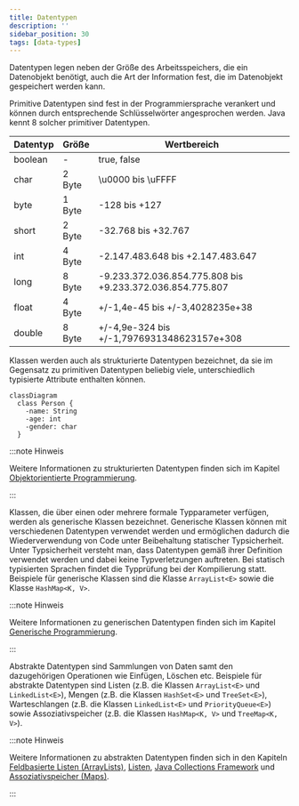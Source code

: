 ```yaml
---
title: Datentypen
description: ''
sidebar_position: 30
tags: [data-types]
---
```



Datentypen legen neben der Größe des Arbeitsspeichers, die ein Datenobjekt
benötigt, auch die Art der Information fest, die im Datenobjekt gespeichert
werden kann.

<Tabs>
  <TabItem value="a" label="Primitive Datentypen" default>

Primitive Datentypen sind fest in der Programmiersprache verankert und können
durch entsprechende Schlüsselwörter angesprochen werden. Java kennt 8 solcher
primitiver Datentypen.

| Datentyp | Größe  | Wertbereich                                               |
| -------- | ------ | --------------------------------------------------------- |
| boolean  | -      | true, false                                               |
| char     | 2 Byte | \\u0000 bis \\uFFFF                                       |
| byte     | 1 Byte | -128 bis +127                                             |
| short    | 2 Byte | -32.768 bis +32.767                                       |
| int      | 4 Byte | -2.147.483.648 bis +2.147.483.647                         |
| long     | 8 Byte | -9.233.372.036.854.775.808 bis +9.233.372.036.854.775.807 |
| float    | 4 Byte | +/-1,4e-45 bis +/-3,4028235e+38                           |
| double   | 8 Byte | +/-4,9e-324 bis +/-1,7976931348623157e+308                |

  </TabItem>
  <TabItem value="b" label="Strukturierte Datentypen">

Klassen werden auch als strukturierte Datentypen bezeichnet, da sie im Gegensatz
zu primitiven Datentypen beliebig viele, unterschiedlich typisierte Attribute
enthalten können.

```mermaid
classDiagram
  class Person {
    -name: String
    -age: int
    -gender: char
  }
```

:::note Hinweis

Weitere Informationen zu strukturierten Datentypen finden sich im Kapitel
[Objektorientierte Programmierung](oo).

:::

  </TabItem>
  <TabItem value="c" label="Generische Datentypen">

Klassen, die über einen oder mehrere formale Typparameter verfügen, werden als
generische Klassen bezeichnet. Generische Klassen können mit verschiedenen
Datentypen verwendet werden und ermöglichen dadurch die Wiederverwendung von
Code unter Beibehaltung statischer Typsicherheit. Unter Typsicherheit versteht
man, dass Datentypen gemäß ihrer Definition verwendet werden und dabei keine
Typverletzungen auftreten. Bei statisch typisierten Sprachen findet die
Typprüfung bei der Kompilierung statt. Beispiele für generische Klassen sind die
Klasse `ArrayList<E>` sowie die Klasse `HashMap<K, V>`.

:::note Hinweis

Weitere Informationen zu generischen Datentypen finden sich im Kapitel
[Generische Programmierung](generics).

:::

  </TabItem>
  <TabItem value="d" label="Abstrakte Datentypen">

Abstrakte Datentypen sind Sammlungen von Daten samt den dazugehörigen
Operationen wie Einfügen, Löschen etc. Beispiele für abstrakte Datentypen sind
Listen (z.B. die Klassen `ArrayList<E>` und `LinkedList<E>`), Mengen (z.B. die
Klassen `HashSet<E>` und `TreeSet<E>`), Warteschlangen (z.B. die Klassen
`LinkedList<E>` und `PriorityQueue<E>`) sowie Assoziativspeicher (z.B. die
Klassen `HashMap<K, V>` und `TreeMap<K, V>`).

:::note Hinweis

Weitere Informationen zu abstrakten Datentypen finden sich in den Kapiteln
[Feldbasierte Listen (ArrayLists)](array-lists), [Listen](lists),
[Java Collections Framework](java-collections-framework) und
[Assoziativspeicher (Maps)](maps).

:::

  </TabItem>
</Tabs>
